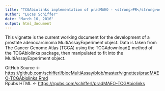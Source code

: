```yaml
---
title: "TCGAbiolinks implementation of pradMAEO - <strong>PR</strong>ostate <strong>AD</strong>enocarcinoma <strong>M</strong>ulti<strong>A</strong>ssay<strong>E</strong>xperiment <strong>O</strong>bject"
author: "Lucas Schiffer"
date: "March 16, 2016"
output: html_document
---
```


This vignette is the current working document for the development of a prostate adenocarcinoma MultiAssayExperiment object. Data is taken from The Cancer Genome Atlas (TCGA) using the TCGAdownload() method of the TCGAbiolinks package, then manipulated to fit into the MultiAssayExperiment object.

GitHub Source <- <a href="https://github.com/schifferl/biocMultiAssay/blob/master/vignettes/pradMAEO-TCGAbiolinks.Rmd">https://github.com/schifferl/biocMultiAssay/blob/master/vignettes/pradMAEO-TCGAbiolinks.Rmd</a><br>
Rpubs HTML <- <a href="https://rpubs.com/schifferl/pradMAEO-TCGAbiolinks">https://rpubs.com/schifferl/pradMAEO-TCGAbiolinks</a>

